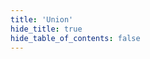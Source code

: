 ```yaml
---
title: 'Union'
hide_title: true
hide_table_of_contents: false
---
```



<ChainLayout>
  <ChainHero
    name="Union"
    iconUrl="img/union-icon.svg"
    bgColor="#ACEBFC"
    scope="testnet"
    chainId="union-testnet-9"
    nodeVersion="v0.25.0"
    token=""
    stakeUrl=""
    restakeUrl=""
    websiteUrl="https://union.build/"
    githubUrl="https://github.com/unionlabs"
    xUrl="https://x.com/union_build"
    discordUrl="https://discord.union.build/"
  />

  <ProductLinks
    appUrl=""
    appImageUrl="img/products/"
    explorerUrl=""
    explorerImageUrl="img/products/"
    faucetUrl=""
  />

  <ToolsGrid
    chainName="union"
    scope="testnet"
    showInstall={true}
    showUpgrade={true}
    showGenesis={true}
    showCli={true}
    showEndpoints={true}
    showStateSync={true}
    showSnapshot={true}
    showLivePeers={true}
    showSeed={true}
    showAddressBook={true}
    showExplorersList={false}
    showPublicEndpoints={false}
    showUsefulTools={false}
    showUpgradeWatcher={false}
  />

</ChainLayout>
